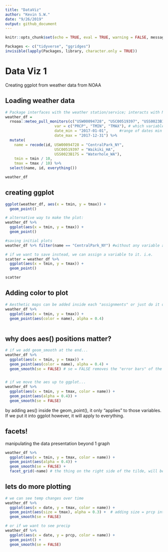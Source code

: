 ```yaml
---
title: "DataViz"
author: "Kevin S.W."
date: "9/26/2019"
output: github_document
---
```


```r
knitr::opts_chunk$set(echo = TRUE, eval = TRUE, warning = FALSE, message, FALSE)

Packages <- c("tidyverse", "ggridges")
invisible(lapply(Packages, library, character.only = TRUE))

```

# Data Viz 1
Creating ggplot from weather data from NOAA

## Loading weather data

```r

# Package interfaces with the weather station/service; interacts with NOAA servers and downloads the updated data
weather_df = 
  rnoaa::meteo_pull_monitors(c("USW00094728", "USC00519397", "USS0023B17S"), # Stations to download from
                      var = c("PRCP", "TMIN", "TMAX"), # which variables i want
                      date_min = "2017-01-01",     #range of dates min - max
                      date_max = "2017-12-31") %>%
  mutate(
    name = recode(id, USW00094728 = "CentralPark_NY", 
                      USC00519397 = "Waikiki_HA",
                      USS0023B17S = "Waterhole_WA"),
    tmin = tmin / 10,
    tmax = tmax / 10) %>%
  select(name, id, everything())

weather_df

```

## creating ggplot
```r

ggplot(weather_df, aes(x = tmin, y = tmax)) +
  geom_point()

# alternative way to make the plot:
weather_df %>% 
  ggplot(aes(x = tmin, y = tmax)) + 
  geom_point()

#saving initial plots
weather_df %>% filter(name == "CentralPark_NY") #without any variable assignments, this code will "print out" immediately.

# if we want to save instead, we can assign a variable to it. i.e.
scatter = weather_df %>% 
  ggplot(aes(x = tmin, y = tmax)) + 
  geom_point()

scatter
```

## Adding color to plot

```r

# Aesthetic maps can be added inside each "assignments" or just do it outside
weather_df %>% 
  ggplot(aes(x = tmin, y = tmax)) + 
  geom_point(aes(color = name), alpha = 0.4)
  

```

## why does aes() positions matter?

```r

# if we add geom_smooth at the end...
weather_df %>% 
  ggplot(aes(x = tmin, y = tmax)) + 
  geom_point(aes(color = name), alpha = 0.4) +
  geom_smooth(se = FALSE) # se = FALSE removes the "error bars" of the line plot


# if we move the aes up to ggplot...
weather_df %>% 
  ggplot(aes(x = tmin, y = tmax, color = name)) + 
  geom_point(aes(alpha = 0.4)) +
  geom_smooth(se = FALSE) 

```

by adding aes() inside the geom_point(), it only "applies" to those variables. If we put it into ggplot however, it will apply to everything.

## facets!
manipulating the data presentation beyond 1 graph
```r

weather_df %>% 
  ggplot(aes(x = tmin, y = tmax, color = name)) + 
  geom_point(aes(alpha = 0.4)) +
  geom_smooth(se = FALSE) +
  facet_grid(~name) # the thing on the right side of the tilde, will be columns

```

## lets do more plotting
```r

# we can see temp changes over time
weather_df %>% 
  ggplot(aes(x = date, y = tmax, color = name)) +
  geom_point(aes(size = tmax), alpha = 0.3) +  # adding size = prcp into point changes the sizes based on the "intensity".
  geom_smooth(se = FALSE)

# or if we want to see precip
weather_df %>% 
  ggplot(aes(x = date, y = prcp, color = name)) +
  geom_point() +  
  geom_smooth(se = FALSE)

```

